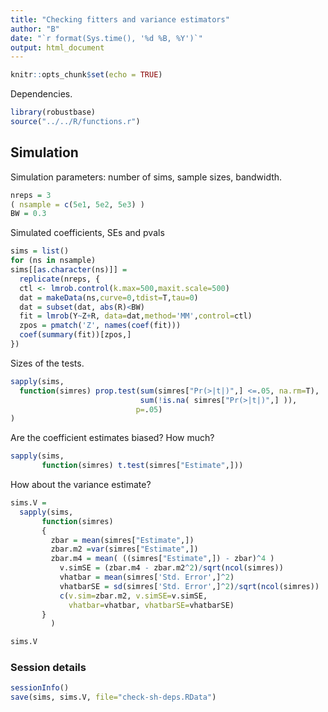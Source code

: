```yaml
---
title: "Checking fitters and variance estimators"
author: "B"
date: "`r format(Sys.time(), '%d %B, %Y')`"
output: html_document
---
```


```r
knitr::opts_chunk$set(echo = TRUE)
```

Dependencies.
```r
library(robustbase)
source("../../R/functions.r")
```

## Simulation

Simulation parameters: number of sims, sample sizes, bandwidth.
```r
nreps = 3
( nsample = c(5e1, 5e2, 5e3) )
BW = 0.3
```

Simulated coefficients, SEs and pvals
```r
sims = list()
for (ns in nsample)
sims[[as.character(ns)]] = 
  replicate(nreps, {
  ctl <- lmrob.control(k.max=500,maxit.scale=500)
  dat = makeData(ns,curve=0,tdist=T,tau=0)
  dat = subset(dat, abs(R)<BW)
  fit = lmrob(Y~Z+R, data=dat,method='MM',control=ctl)
  zpos = pmatch('Z', names(coef(fit)))
  coef(summary(fit))[zpos,]
})
```

Sizes of the tests.
```r
sapply(sims, 
  function(simres) prop.test(sum(simres["Pr(>|t|)",] <=.05, na.rm=T), 
                             sum(!is.na( simres["Pr(>|t|)",] )), 
                            p=.05)
)
```
Are the coefficient estimates biased?  How much?
```r
sapply(sims, 
       function(simres) t.test(simres["Estimate",]))
```

How about the variance estimate?

```r
sims.V =
  sapply(sims, 
       function(simres) 
       {
         zbar = mean(simres["Estimate",])
         zbar.m2 =var(simres["Estimate",])
         zbar.m4 = mean( ((simres["Estimate",]) - zbar)^4 )
           v.simSE = (zbar.m4 - zbar.m2^2)/sqrt(ncol(simres)) 
           vhatbar = mean(simres['Std. Error',]^2)
           vhatbarSE = sd(simres['Std. Error',]^2)/sqrt(ncol(simres))
           c(v.sim=zbar.m2, v.simSE=v.simSE, 
             vhatbar=vhatbar, vhatbarSE=vhatbarSE)
       }
         )

sims.V       
```

### Session details

```r
sessionInfo()
save(sims, sims.V, file="check-sh-deps.RData")
```
